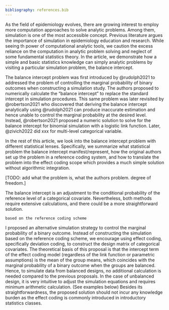 ```yaml
---
bibliography: references.bib
---
```


As the field of epidemiology evolves, there are growing interest to employ more computation approaches to solve analytic problems. Among them, simulation is one of the most accessible concept. Previous literature argues the importance of simulation in epidemiology education and research. While seeing th power of computational analytic tools, we caution the excess reliance on the computation in analytic problem solving and neglect of some fundamental statistics theory. In the article, we demonstrate how a simple and basic statistics knowledge can simply analytic problems by visiting a particular simulation problem, the balance intercept.

The balance intercept problem was first introduced by @rudolph2021 to addressed the problem of controlling the marginal probability of binary outcomes when constructing a simulation study. The authors proposed to numerically calculate the "balance intercept" to replace the standard intercept in simulation procedures. This same problem was later revisited by @robertson2021 who discovered that deriving the balance intercept analytically using @rudolph2021 can produce inaccurate estimation and hence unable to control the marginal probability at the desired level. Instead, @robertson2021 proposed a numeric solution to solve for the balance intercept for binomial simulation with a logistic link function. Later, @zivich2022 did xxx for multi-level categorical variable.

In the rest of this article, we look into the balance intercept problem with different statistical lenses. Specifically, we summarize what statistical problem the balance intercept manifest/represent, how the original authors set up the problem in a reference coding system, and how to translate the problem into the effect coding scope which provides a much simple solution without algorithmic integration.

[TODO: add what the problem is, what the authors problem. degree of freedom.]

The balance intercept is an adjustment to the conditional probability of the reference level of a categorical covariate. Nevertheless, both methods require extensive calculations, and there could be a more straightforward solution.

    based on the reference coding scheme

I proposed an alternative simulation strategy to control the marginal probability of a binary outcome. Instead of constructing the simulation based on the reference coding scheme, we encourage using effect coding, specifically deviation coding, to construct the design matrix of categorical covariates. The theoretical basis of this proposal is that the intercept term of the effect coding model (regardless of the link function or parametric assumptions) is the mean of the group means, which coincides with the marginal probability of a binary outcome when the groups are balanced. Hence, to simulate data from balanced designs, no additional calculation is needed compared to the previous proposals. In the case of unbalanced design, it is very intuitive to adjust the simulation equations and requires minimum arithmetic calculation. (See examples below) Besides its straightforwardness, the proposed solution should not incur any knowledge burden as the effect coding is commonly introduced in introductory statistics classes.
